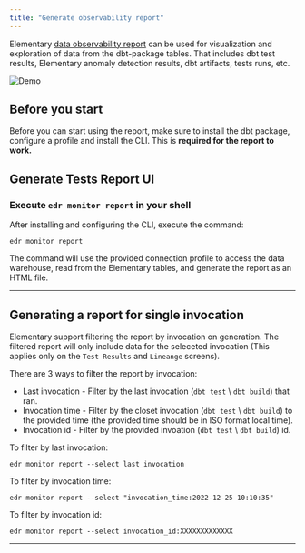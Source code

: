 ```yaml
---
title: "Generate observability report"
---
```



Elementary [data observability report](/understand-elementary/elementary-report-ui) can be used for visualization and exploration of data from the dbt-package tables. That includes dbt test results, Elementary anomaly detection results, dbt artifacts, tests runs, etc.

<Frame>
  <img
    src="https://raw.githubusercontent.com/elementary-data/elementary/master/static/report_ui.gif"
    alt="Demo"
  />
</Frame>

## Before you start

Before you can start using the report, make sure to install the dbt package, configure a profile and install the CLI.
This is **required for the report to work.**

<Accordion title="dbt package installation">

<InstallDbtPackage />

</Accordion>

<Accordion title="Configure connection profile">

<AddConnectionProfile />

</Accordion>

<Accordion title="Install CLI">

<InstallCLI />

</Accordion>

## Generate Tests Report UI

### Execute `edr monitor report` in your shell

After installing and configuring the CLI, execute the command:

```shell
edr monitor report
```

The command will use the provided connection profile to access the data warehouse, read from the Elementary tables, and generate the report as an HTML file.

---

## Generating a report for single invocation

Elementary support filtering the report by invocation on generation.
The filtered report will only include data for the seleceted invocation (This applies only on the `Test Results` and `Lineange` screens).

There are 3 ways to filter the report by invocation:

- Last invocation - Filter by the last invocation (`dbt test` \ `dbt build`) that ran.
- Invocation time - Filter by the closet invocation (`dbt test` \ `dbt build`) to the provided time (the provided time should be in ISO format local time).
- Invocation id - Filter by the provided invoation (`dbt test` \ `dbt build`) id.

To filter by last invocation:

```shell
edr monitor report --select last_invocation
```

To filter by invocation time:

```shell
edr monitor report --select "invocation_time:2022-12-25 10:10:35"
```

To filter by invocation id:

```shell
edr monitor report --select invocation_id:XXXXXXXXXXXXX
```

---

<ShareReport />
